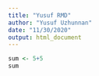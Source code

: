 ```yaml
---
title: "Yusuf RMD"
author: "Yusuf Uzhunnan"
date: "11/30/2020"
output: html_document
---
```


```r
sum <- 5+5
sum
```

